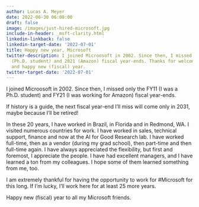 ```yaml
---
author: Lucas A. Meyer
date: 2022-06-30 06:00:00
draft: false
image: /images/just-hired-microsoft.jpg
include-in-header: _msft-clarity.html
linkedin-linkback: false
linkedin-target-date: '2022-07-01'
title: Happy new year, Microsoft
twitter-description: I joined Microosoft in 2002. Since then, I missed only the 2011
  (Ph.D. student) and 2021 (Amazon) fiscal year-ends. Thanks for welcoming me back,
  and happy new (fiscal) year.
twitter-target-date: '2022-07-01'
---
```


I joined Microosoft in 2002. Since then, I missed only the FY11 (I was a Ph.D. student) and FY21 (I was working for Amazon) fiscal year-ends. 

If history is a guide, the next fiscal year-end I'll miss will come only in 2031, maybe because I'll be retired!

In these 20 years, I have worked in Brazil, in Florida and in Redmond, WA. I visited numerous countries for work. I have worked in sales, technical support, finance and now at the AI for Good Research lab. 
I have worked full-time, then as a vendor (during my grad school), then part-time and then full-time again. I have always appreciated the flexibility, but first and foremost, I appreciate the people. 
I have had excellent managers, and I have learned a ton from my colleagues. I hope some of them learned something from me, too.

I am extremely thankful for having the opportunity to work for #Microsoft for this long. If I'm lucky, I'll work here for at least 25 more years.

Happy new (fiscal) year to all my Microsoft friends.


